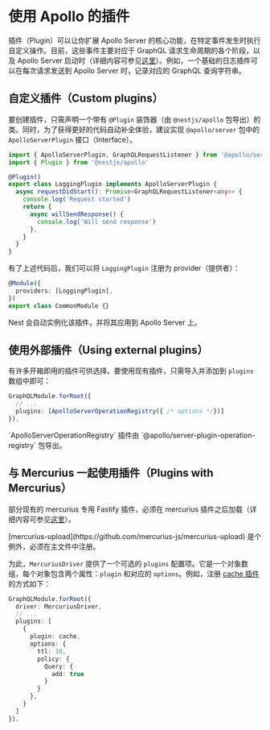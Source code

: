 # 使用 Apollo 的插件

插件（Plugin）可以让你扩展 Apollo Server 的核心功能，在特定事件发生时执行自定义操作。目前，这些事件主要对应于 GraphQL 请求生命周期的各个阶段，以及 Apollo Server 启动时（详细内容可参见[这里](https://www.apollographql.com/docs/apollo-server/integrations/plugins/)）。例如，一个基础的日志插件可以在每次请求发送到 Apollo Server 时，记录对应的 GraphQL 查询字符串。

## 自定义插件（Custom plugins）

要创建插件，只需声明一个带有 `@Plugin` 装饰器（由 `@nestjs/apollo` 包导出）的类。同时，为了获得更好的代码自动补全体验，建议实现 `@apollo/server` 包中的 `ApolloServerPlugin` 接口（Interface）。

```ts
import { ApolloServerPlugin, GraphQLRequestListener } from '@apollo/server'
import { Plugin } from '@nestjs/apollo'

@Plugin()
export class LoggingPlugin implements ApolloServerPlugin {
  async requestDidStart(): Promise<GraphQLRequestListener<any>> {
    console.log('Request started')
    return {
      async willSendResponse() {
        console.log('Will send response')
      },
    }
  }
}
```

有了上述代码后，我们可以将 `LoggingPlugin` 注册为 provider（提供者）：

```ts
@Module({
  providers: [LoggingPlugin],
})
export class CommonModule {}
```

Nest 会自动实例化该插件，并将其应用到 Apollo Server 上。

## 使用外部插件（Using external plugins）

有许多开箱即用的插件可供选择。要使用现有插件，只需导入并添加到 `plugins` 数组中即可：

```ts
GraphQLModule.forRoot({
  // ...
  plugins: [ApolloServerOperationRegistry({ /* options */})]
}),
```

<CalloutInfo>
  `ApolloServerOperationRegistry` 插件由
  `@apollo/server-plugin-operation-registry` 包导出。
</CalloutInfo>

## 与 Mercurius 一起使用插件（Plugins with Mercurius）

部分现有的 mercurius 专用 Fastify 插件，必须在 mercurius 插件之后加载（详细内容可参见[这里](https://mercurius.dev/#/docs/plugins)）。

<CalloutInfo type="warning">
  [mercurius-upload](https://github.com/mercurius-js/mercurius-upload)
  是个例外，必须在主文件中注册。
</CalloutInfo>

为此，`MercuriusDriver` 提供了一个可选的 `plugins` 配置项。它是一个对象数组，每个对象包含两个属性：`plugin` 和对应的 `options`。例如，注册 [cache 插件](https://github.com/mercurius-js/cache) 的方式如下：

```ts
GraphQLModule.forRoot({
  driver: MercuriusDriver,
  // ...
  plugins: [
    {
      plugin: cache,
      options: {
        ttl: 10,
        policy: {
          Query: {
            add: true
          }
        }
      },
    }
  ]
}),
```
